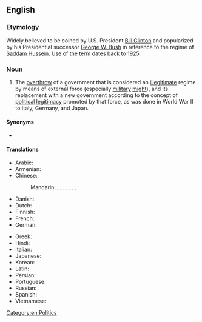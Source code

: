 ==English==
{{wikipedia}}

===Etymology===
Widely believed to be coined by U.S. President [[w:Bill Clinton|Bill Clinton]] and popularized by his Presidential successor [[w:George W. Bush|George W. Bush]] in reference to the regime of [[w:Saddam Hussein|Saddam Hussein]]. Use of the term dates back to 1925.

===Noun===
{{en-noun|~}}

# The [[overthrow]] of a government that is considered an [[illegitimate]] regime by means of external force (especially [[military]] [[might]]), and its replacement with a new government according to the concept of [[political]] [[legitimacy]] promoted by that force, as was done in World War II to Italy, Germany, and Japan.

====Synonyms==== 
* {{sense|in American strategic language}} {{l|en|rollback}}

====Translations====
{{trans-top|overthrow of a government}}
* Arabic: {{t|ar|تَغْيِير اَلْنِظَام}}
* Armenian: {{t|hy|իշխանափոխություն|sc=Armn}}
* Chinese:
*: Mandarin: {{t|cmn|政權更迭}}, {{t|cmn|政权更迭|tr=zhèngquán gēngdié}}, {{t|cmn|政權交替}}, {{t|cmn|政权交替|tr=zhèngquán jiāotì}}, {{t|cmn|政權更換}}, {{t|cmn|政权更换|tr=zhèngquán gēnghuàn}}, {{t|cmn|政權變動}}, {{t|cmn|政权变动|tr=zhèngquán biàndòng}}
* Danish: {{t|da|regimeskifte|n}}
* Dutch: {{t|nl|regimeverandering|f}}
* Finnish: {{t|fi|[[regiimin]] [[vaihto]]}}
* French: {{t|fr|changement de régime|m}}
* German: {{t|de|Regimeänderung|f}}
{{trans-mid}}
* Greek: {{t|el|[[αλλαγή]] [[καθεστώς|καθεστώτος]]|f}}
* Hindi: {{t|hi|शासन में परिवर्तन|m|sc=Deva}}
* Italian: {{t|it|cambiamento di regime|m}}
* Japanese: {{t|ja|政体の変更|tr=seitai no henkō}}
* Korean: {{t|ko|정권 변화|tr=jeonggweon pyeonhwa}}
* Latin: {{t|la|commutatio regiminis}}
* Persian: {{t-needed|fa}}
* Portuguese: {{t|pt|[[mudança]] [[de]] [[regime]]|f}}
* Russian: {{t|ru|измене́ние режи́ма|n}}
* Spanish: {{t|es|cambio del régimen|m}}
* Vietnamese: {{t-needed|vi}}
{{trans-bottom}}

[[Category:en:Politics]]